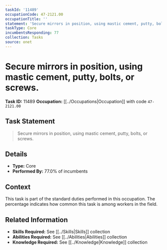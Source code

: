 ```yaml
---
taskId: '11489'
occupationCode: 47-2121.00
occupationTitle: ''
statement: 'Secure mirrors in position, using mastic cement, putty, bolts, or screws.'
taskType: Core
incumbentsResponding: 77
collection: Tasks
source: onet
---
```

# Secure mirrors in position, using mastic cement, putty, bolts, or screws.

**Task ID:** 11489
**Occupation:** [[../Occupations|Occupation]] with code `47-2121.00`

## Task Statement

> Secure mirrors in position, using mastic cement, putty, bolts, or screws.

## Details

- **Type:** Core
- **Performed By:** 77.0% of incumbents

## Context

This task is part of the standard duties performed in this occupation. The percentage indicates how common this task is among workers in the field.

## Related Information

- **Skills Required:** See [[../Skills|Skills]] collection
- **Abilities Required:** See [[../Abilities|Abilities]] collection
- **Knowledge Required:** See [[../Knowledge|Knowledge]] collection
